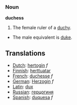 === Noun ===

'''duchess'''

#The female ruler of a [[duchy]].
*The male equivalent is [[duke]].

==Translations==
*[[Dutch]]: [[hertogin]] ''f''
*[[Finnish]]: [[herttuatar]]
*[[French]]: [[duchesse]] ''f''
*[[German]]: [[Herzogin]] ''f''
*[[Latin]]: [[dux]]
*[[Russian]]: [[герцогиня]]
*[[Spanish]]: [[duquesa]] ''f''